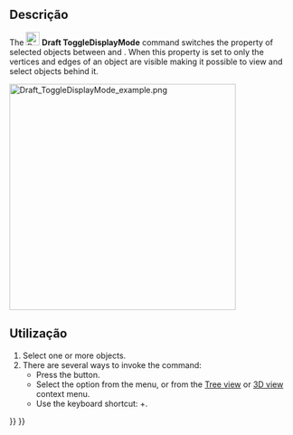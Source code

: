 <languages/>

<div class="mw-translate-fuzzy">
{{Docnav
|[[Draft_ToggleDisplayMode/pt-br|Proxy de plano de trabalho]]
|[[Draft_AddToGroup/pt-br|Adicionar ao grupo]]
|[[Draft_Workbench/pt-br|Draft]]
|IconL=Draft_ToggleDisplayMode.svg
|IconR=Draft_AddToGroup.svg
|IconC=Workbench_Draft.svg
}}
</div>

{{GuiCommand
|Name=Draft ToggleDisplayMode
|MenuLocation=Utilities → Toggle normal/wireframe display
|Workbenches=[[Draft_Workbench|Draft]]
|Shortcut={{KEY|Shift}}+{{KEY|Space}}
|SeeAlso=[[Std_ToggleVisibility|Std ToggleVisibility]]
}}

<span id="Description"></span>
==Descrição== 

The [[Image:Draft_ToggleDisplayMode.svg|24px]] '''Draft ToggleDisplayMode''' command switches the {{PropertyView|Display Mode}} property of selected objects between {{Value|Flat Lines}} and {{Value|Wireframe}}. When this property is set to {{Value|Wireframe}} only the vertices and edges of an object are visible making it possible to view and select objects behind it.

[[Image:Draft_ToggleDisplayMode_example.png|400px]]
{{Caption|On the left the larger cube obstructs the cube behind it. On the right the Display Mode of the larger cube is set to Wireframe making it possible to select a face belonging to the smaller cube.}}

<span id="Usage"></span>
==Utilização== 

# Select one or more objects.
# There are several ways to invoke the command:
#* Press the {{Button|[[Image:Draft_ToggleDisplayMode.svg|16px]] [[Draft_ToggleDisplayMode|Toggle normal/wireframe display]]}} button.
#* Select the {{MenuCommand|Utilities → [[Image:Draft_ToggleDisplayMode.svg|16px]] Toggle normal/wireframe display}} option from the menu, or from the [[Tree_view|Tree view]] or [[3D_view|3D view]] context menu.
#* Use the keyboard shortcut: {{KEY|Shift}}+{{KEY|Space}}.


<div class="mw-translate-fuzzy">
{{Docnav
|[[Draft_ToggleDisplayMode/pt-br|Proxy de plano de trabalho]]
|[[Draft_AddToGroup/pt-br|Adicionar ao grupo]]
|[[Draft_Workbench/pt-br|Draft]]
|IconL=Draft_ToggleDisplayMode.svg
|IconR=Draft_AddToGroup.svg
|IconC=Workbench_Draft.svg
}}
</div>

{{Draft Tools navi{{#translation:}}}}
{{Userdocnavi{{#translation:}}}}